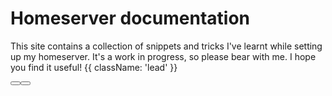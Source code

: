 


<HeroPattern />

# Homeserver documentation

This site contains a collection of snippets and tricks I've learnt while setting up my homeserver. It's a work in progress, so please bear with me. I hope you find it useful! {{ className: 'lead' }}

<div className="not-prose mb-16 mt-6 flex gap-3">
  <Button href="/unraid" arrow="right" children="Unraid" />
  <Button href="/authelia" variant="outline" children="Authelia" />
</div>

<Apps />

